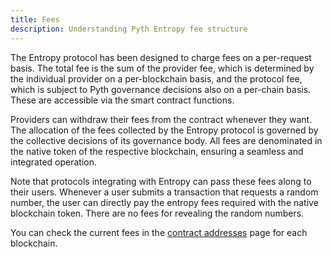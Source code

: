 ```yaml
---
title: Fees
description: Understanding Pyth Entropy fee structure
---
```


The Entropy protocol has been designed to charge fees on a per-request basis. The total fee is
the sum of the provider fee, which is determined by the individual provider on a per-blockchain
basis, and the protocol fee, which is subject to Pyth governance decisions also on a per-chain
basis. These are accessible via the smart contract functions.

Providers can withdraw their fees from the contract whenever they want. The allocation of the fees collected by the Entropy protocol
is governed by the collective decisions of its governance body. All fees are denominated in the native token
of the respective blockchain, ensuring a seamless and integrated operation.

Note that protocols integrating with Entropy can pass these fees along to their users. Whenever a user
submits a transaction that requests a random number, the user can directly pay the entropy fees required
with the native blockchain token. There are no fees for revealing the random numbers.

You can check the current fees in the [contract addresses](contract-addresses) page for each blockchain.
